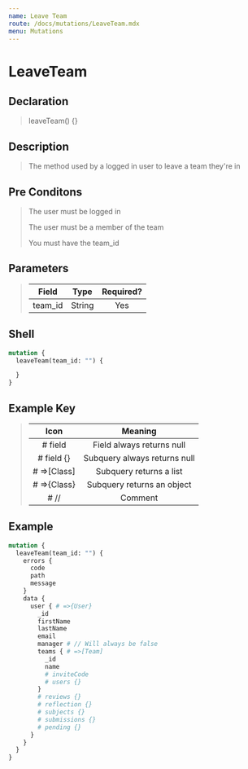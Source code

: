 ```yaml
---
name: Leave Team
route: /docs/mutations/LeaveTeam.mdx
menu: Mutations
---
```


# LeaveTeam

## Declaration

> leaveTeam() {}

## Description

> The method used by a logged in user to leave a team they're in

## Pre Conditons

> The user must be logged in
>
> The user must be a member of the team
>
> You must have the team_id

## Parameters

> | Field | Type  | Required? |
> |:-:|:-:|:-:|
> | team_id | String | Yes |

## Shell 

```graphql
mutation {
  leaveTeam(team_id: "") {

  }
}
```

## Example Key

> | Icon | Meaning  |
> |:-:|:-:|
> | # field  | Field always returns null |
> | # field {}  | Subquery always returns null |
> | # =>[Class]  | Subquery returns a list  |
> | # =>{Class}  | Subquery returns an object  |
> | # //  | Comment  |

## Example

```graphql
mutation {
  leaveTeam(team_id: "") {
    errors {
      code
      path
      message
    }
    data {
      user { # =>{User}
        _id
        firstName
        lastName
        email
        manager # // Will always be false
        teams { # =>[Team]
          _id
          name
          # inviteCode
          # users {}
        }
        # reviews {}
        # reflection {}
        # subjects {}
        # submissions {}
        # pending {}
      }
    }
  }
}
```
